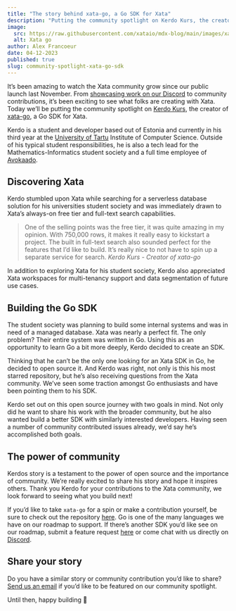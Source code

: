 ```yaml
---
title: "The story behind xata-go, a Go SDK for Xata"
description: "Putting the community spotlight on Kerdo Kurs, the creator of xata-go, a Go SDK for Xata."
image:
  src: https://raw.githubusercontent.com/xataio/mdx-blog/main/images/xata-go-logos.png
  alt: Xata go
author: Alex Francoeur
date: 04-12-2023
published: true
slug: community-spotlight-xata-go-sdk
---
```


It’s been amazing to watch the Xata community grow since our public launch last November. From [showcasing work on our Discord](https://discord.com/channels/996791218879086662/1001924127705272361) to community contributions, it’s been exciting to see what folks are creating with Xata. Today we’ll be putting the community spotlight on [Kerdo Kurs](https://www.linkedin.com/in/kerdokurs/), the creator of [xata-go](https://github.com/kerdokurs/xata-go), a Go SDK for Xata.

Kerdo is a student and developer based out of Estonia and currently in his third year at the [University of Tartu](https://ut.ee/en) Institute of Computer Science. Outside of his typical student responsibilities, he is also a tech lead for the Mathematics-Informatics student society and a full time employee of [Avokaado](https://avokaado.io/).

## Discovering Xata

Kerdo stumbled upon Xata while searching for a serverless database solution for his universities student society and was immediately drawn to Xata’s always-on free tier and full-text search capabilities.

> One of the selling points was the free tier, it was quite amazing in my opinion. With 750,000 rows, it makes it really easy to kickstart a project. The built in full-text search also sounded perfect for the features that I’d like to build. It’s really nice to not have to spin up a separate service for search.
> *Kerdo Kurs - Creator of xata-go*

In addition to exploring Xata for his student society, Kerdo also appreciated Xata workspaces for multi-tenancy support and data segmentation of future use cases.

## Building the Go SDK

<ArticleImage
  src="https://raw.githubusercontent.com/xataio/mdx-blog/main/images/xata-go.png"
  width="3158"
  height="1784"
  alt="xata-go on GitHub"
  caption="Xata go github repo"
  position="center"
/>

The student society was planning to build some internal systems and was in need of a managed database. Xata was nearly a perfect fit. The only problem? Their entire system was written in Go. Using this as an opportunity to learn Go a bit more deeply, Kerdo decided to create an SDK.

Thinking that he can’t be the only one looking for an Xata SDK in Go, he decided to open source it. And Kerdo was right, not only is this his most starred repository, but he’s also receiving questions from the Xata community. We’ve seen some traction amongst Go enthusiasts and have been pointing them to his SDK.

Kerdo set out on this open source journey with two goals in mind. Not only did he want to share his work with the broader community, but he also wanted build a better SDK with similarly interested developers. Having seen a number of community contributed issues already, we’d say he’s accomplished both goals.

## The power of community

Kerdos story is a testament to the power of open source and the importance of community. We’re really excited to share his story and hope it inspires others. Thank you Kerdo for your contributions to the Xata community, we look forward to seeing what you build next!

If you’d like to take `xata-go` for a spin or make a contribution yourself, be sure to check out the repository [here](https://github.com/kerdokurs/xata-go). Go is one of the many languages we have on our roadmap to support. If there’s another SDK you’d like see on our roadmap, submit a feature request [here](https://xata.canny.io/feature-requests) or come chat with us directly on [Discord](https://xata.io/discord).

## Share your story

Do you have a similar story or community contribution you’d like to share? [Send us an email](mailto:communityspotlight@xata.io) if you’d like to be featured on our community spotlight.

Until then, happy building 🦋
